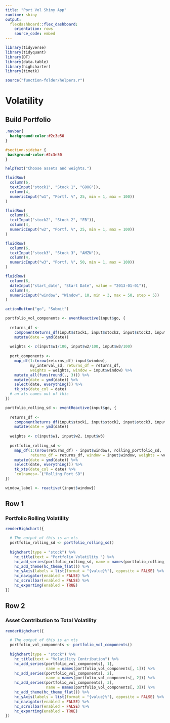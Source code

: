 ```yaml
---
title: "Port Vol Shiny App"
runtime: shiny
output: 
  flexdashboard::flex_dashboard:
    orientation: rows
    source_code: embed
---
```



```r
library(tidyverse)
library(tidyquant)
library(DT)
library(data.table)
library(highcharter)
library(timetk)

source("function-folder/helpers.r")

```

Volatility
===========================================

Build Portfolio {.sidebar}
-----------------------------------------------------------------------


```css
.navbar{
  background-color:#2c3e50
}

#section-sidebar {
 background-color:#2c3e50
}
```

```r

helpText("Choose assets and weights.")

fluidRow(
  column(6,
  textInput("stock1", "Stock 1", "GOOG")),
  column(4,
  numericInput("w1", "Portf. %", 25, min = 1, max = 100))
)  

fluidRow(
  column(6,
  textInput("stock2", "Stock 2", "FB")),
  column(4,
  numericInput("w2", "Portf. %", 25, min = 1, max = 100))
)

fluidRow(
  column(6,
  textInput("stock3", "Stock 3", "AMZN")),
  column(4,
  numericInput("w3", "Portf. %", 50, min = 1, max = 100))
)

fluidRow(
  column(6,
  dateInput("start_date", "Start Date", value = "2013-01-01")),
  column(4,
  numericInput("window", "Window", 10, min = 3, max = 50, step = 5))
)

actionButton("go", "Submit")

```

```r

portfolio_vol_components <- eventReactive(input$go, {
  
  returns_df <- 
    componentReturns_df(input$stock1, input$stock2, input$stock3, input$start_date) %>% 
    mutate(date = ymd(date))
  
  weights <- c(input$w1/100, input$w2/100, input$w3/100)
  
  port_components <- 
    map_df(1:(nrow(returns_df)-input$window), 
           my_interval_sd, returns_df = returns_df, 
           weights = weights, window = input$window) %>%
    mutate_all(funs(round(., 3))) %>% 
    mutate(date = ymd(date)) %>%
    select(date, everything()) %>%
    tk_xts(date_col = date)
  # an xts comes out of this
})

portfolio_rolling_sd <- eventReactive(input$go, { 
  
  returns_df <- 
    componentReturns_df(input$stock1, input$stock2, input$stock3, input$start_date) %>% 
    mutate(date = ymd(date))
  
  weights <- c(input$w1, input$w2, input$w3)
  
  portfolio_rolling_sd <- 
    map_df(1:(nrow(returns_df) - input$window), rolling_portfolio_sd, 
           returns_df = returns_df, window = input$window, weights = weights) %>%
    mutate(date = ymd(date)) %>%
    select(date, everything()) %>%
    tk_xts(date_col = date) %>% 
    `colnames<-`("Rolling Port SD")
})

window_label <- reactive({input$window})
```

Row 1
-----------------------------------------

### Portfolio Rolling Volatility


```r

renderHighchart({

  # The output of this is an xts
  portfolio_rolling_sd <- portfolio_rolling_sd()
  
  highchart(type = "stock") %>% 
    hc_title(text = "Portfolio Volatility ") %>%
    hc_add_series(portfolio_rolling_sd, name = names(portfolio_rolling_sd)) %>%
    hc_add_theme(hc_theme_flat()) %>%
    hc_yAxis(labels = list(format = "{value}%"), opposite = FALSE) %>%
    hc_navigator(enabled = FALSE) %>% 
    hc_scrollbar(enabled = FALSE) %>% 
    hc_exporting(enabled = TRUE)
})
```

Row 2
-----------------------------------

### Asset Contribution to Total Volatility

```r


renderHighchart({

  # The output of this is an xts
  portfolio_vol_components <- portfolio_vol_components()
  
  highchart(type = "stock") %>% 
    hc_title(text = "Volatility Contribution") %>%
    hc_add_series(portfolio_vol_components[, 1], 
                  name = names(portfolio_vol_components[, 1])) %>%
    hc_add_series(portfolio_vol_components[, 2], 
                  name = names(portfolio_vol_components[, 2])) %>%
    hc_add_series(portfolio_vol_components[, 3], 
                  name = names(portfolio_vol_components[, 3])) %>%
    hc_add_theme(hc_theme_flat()) %>%
    hc_yAxis(labels = list(format = "{value}%"), opposite = FALSE) %>%
    hc_navigator(enabled = FALSE) %>% 
    hc_scrollbar(enabled = FALSE) %>% 
    hc_exporting(enabled = TRUE)
})
```





